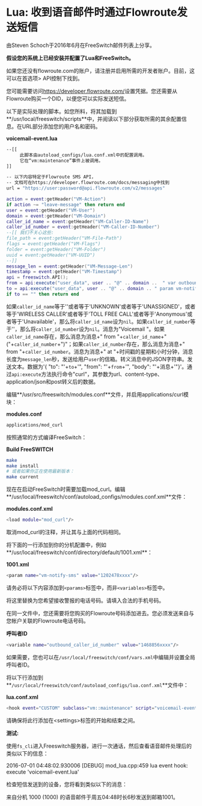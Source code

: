 # Lua: 收到语音邮件时通过Flowroute发送短信

由Steven Schoch于2016年6月在FreeSwitch邮件列表上分享。

**假设您的系统上已经安装并配置了Lua和FreeSwitch。**

如果您还没有flowroute.com的账户，请注册并启用所需的开发者账户。目前，这可以在首选项> API控制下找到。

您可能需要访问<https://developer.flowroute.com/>设置凭据。您还需要从Flowroute购买一个DID，以便您可以实际发送短信。

以下是实际处理的脚本。如您所料，将其加载到**/usr/local/freeswitch/scripts**中，并阅读以下部分获取所需的其余配置信息。在URL部分添加您的用户名和密码。

**voicemail-event.lua**

```bash
--[[
     此脚本由autoload_configs/lua.conf.xml中的配置调用。
     它在“vm:maintenance”事件上被调用。
]]

-- 以下内容特定于Flowroute SMS API，
-- 文档可在https://developer.flowroute.com/docs/messaging中找到
url = "https://user:password@api.flowroute.com/v2/messages"
```

```lua
action = event:getHeader("VM-Action")
if action ~= "leave-message" then return end
user = event:getHeader("VM-User")
domain = event:getHeader("VM-Domain")
caller_id_name = event:getHeader("VM-Caller-ID-Name")
caller_id_number = event:getHeader("VM-Caller-ID-Number")
--[[ 我们不关心这些:
file_path = event:getHeader("VM-File-Path")
flags = event:getHeader("VM-Flags")
folder = event:getHeader("VM-Folder")
uuid = event:getHeader("VM-UUID")
--]]
message_len = event:getHeader("VM-Message-Len")
timestamp = event:getHeader("VM-Timestamp")
api = freeswitch.API();
from = api:execute("user_data", user .. "@" .. domain ..  " var outbound_caller_id_number")
to = api:execute("user_data", user .. "@" .. domain .. " param vm-notify-sms")
if to == "" then return end
```

如果`caller_id_name`等于''或者等于'UNKNOWN'或者等于'UNASSIGNED'，或者等于'WIRELESS CALLER'或者等于'TOLL FREE CALL'或者等于'Anonymous'或者等于'Unavailable'，那么将`caller_id_name`设为`nil`。如果`caller_id_number`等于''，那么将`caller_id_number`设为`nil`。消息为"Voicemail "。如果`caller_id_name`存在，那么消息为消息+" from "+`caller_id_name`+" ("+`caller_id_number`+")"；如果`caller_id_number`存在，那么消息为消息+" from "+`caller_id_number`。消息为消息+" at "+时间戳的星期和小时分钟，消息长度为`message_len`秒，发送给用户`user`的信箱。转义消息中的JSON字符串。发送文本。数据为'{ "to": "'+`to`+'", "from": "'+`from`+'", "body": "'+消息+'"}'。通过`api:execute`方法执行命令"curl"，其参数为url、content-type、application/json和post转义后的数据。

编辑**/usr/src/freeswitch/modules.conf**文件，并启用applications/curl模块：

**modules.conf**

```bash
applications/mod_curl
```

按照通常的方式编译FreeSwitch：

**Build FreeSWITCH**

```bash
make
make install
# 或者如果你正在使用最新版本：
make current
```

现在在启动FreeSwitch时需要加载mod_curl。编辑**/usr/local/freeswitch/conf/autoload_configs/modules.conf.xml**文件：

**modules.conf.xml**

```bash
<load module="mod_curl"/>
```

取消mod_curl的注释，并让其与上面的代码相同。

将下面的一行添加到你的分机配置中，例如**/usr/local/freeswitch/conf/directory/default/1001.xml**：

**1001.xml**

```bash
<param name="vm-notify-sms" value="1202478xxxx"/>
```

请务必将以下内容添加到`<params>`标签中，而非`<variables>`标签中。

将这里替换为您希望接收警报的电话号码。请填入合法的手机号码。

在同一文件中，您还需要将您购买的Flowroute号码添加进去。您必须发送来自与您帐户关联的Flowroute电话号码。

**呼叫者ID**

```bash
<variable name="outbound_caller_id_number" value="1468856xxxx"/>
```

如果需要，您也可以在`/usr/local/freeswitch/conf/vars.xml`中编辑并设置全局呼叫者ID。

将以下行添加到**`/usr/local/freeswitch/conf/autoload_configs/lua.conf.xml`**文件中：

**lua.conf.xml**

```bash
<hook event="CUSTOM" subclass="vm::maintenance" script="voicemail-event.lua"/>
```

请确保将此行添加在&lt;settings>标签的开始和结束之间。

**测试:**

使用`fs_cli`进入Freeswitch服务器，进行一次通话，然后查看语音邮件处理后的类似以下的信息：

2016-07-01 04:48:02.930006 [DEBUG] mod_lua.cpp:459 lua event hook: execute 'voicemail-event.lua'

检查短信发送到的设备，您将看到类似以下的消息：

来自分机 1000 (1000) 的语音邮件于周五04:48时长6秒发送到邮箱1001。